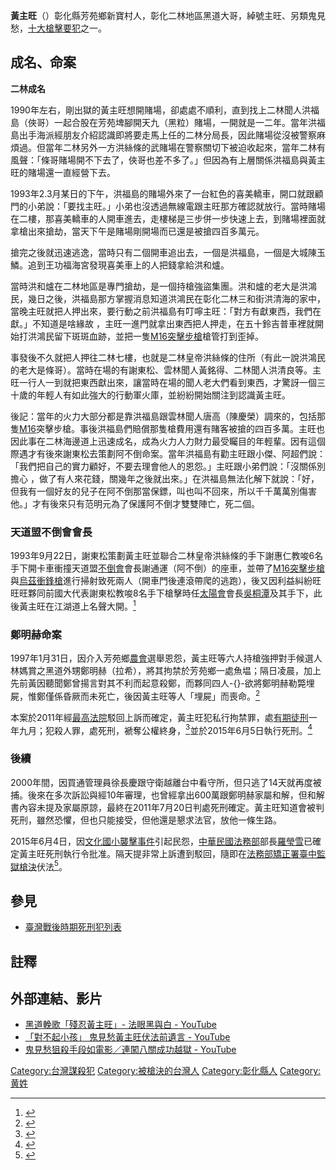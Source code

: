 {{refimprove|time=2019-07-08T14:19:03+00:00}}
{{expand|time=2015-06-21T14:12:53+00:00}}

'''黃主旺'''（{{bd|1958年||2015年|6月5日|catIdx=Huang}}）彰化縣芳苑鄉新寶村人，彰化二林地區黑道大哥，綽號主旺、另類鬼見愁，[[十大槍擊要犯|十大槍擊要犯]]之一。

== 成名、命案 ==
'''二林成名'''

1990年左右，剛出獄的黃主旺想開賭場，卻處處不順利，直到找上二林聞人洪福島（俠哥）一起合股在芳苑埤腳開天九（黑粒）賭場，一開就是一二年。當年洪福島出手海派經朋友介紹認識即將要走馬上任的二林分局長，因此賭場從沒被警察麻煩過。但當年二林另外一方洪絲條的武賭場在警察關切下被迫收起來，當年二林有風聲：「條哥賭場開不下去了，俠哥也差不多了。」但因為有上層關係洪福島與黃主旺的賭場還一直經營下去。

1993年2.3月某日的下午，洪福島的賭場外來了一台紅色的喜美轎車，開口就跟顧門的小弟說：「要找主旺。」小弟也沒透過無線電跟主旺那方確認就放行。當時賭場在二樓，那喜美轎車的人開車進去，走樓梯是三步併一步快速上去，到賭場裡面就拿槍出來搶劫，當天下午是賭場剛開場而已還是被搶四百多萬元。

搶完之後就迅速逃逸，當時只有二個開車追出去，一個是洪福島，一個是大城陳玉鱗。追到王功福海宮發現喜美車上的人把錢拿給洪和爐。

當時洪和爐在二林地區是專門搶劫，是一個持槍強盜集團。洪和爐的老大是洪鴻民，幾日之後，洪福島那方掌握消息知道洪鴻民在彰化二林三和街洪清海的家中，當晚主旺就把人押出來，要行動之前洪福島有叮嚀主旺：「對方有獻東西，我們在獻。」不知道是啥緣故 ，主旺一進門就拿出東西把人押走，在五十鈴吉普車裡就開始打洪鴻民留下斑斑血跡，並把一隻[[M16突擊步槍|M16突擊步槍]]槍管打到歪掉。

事發後不久就把人押往二林七樓，也就是二林皇帝洪絲條的住所（有此一說洪鴻民的老大是條哥）。當時在場的有謝東松、雲林聞人黃銘得、二林聞人洪清良等。主旺一行人一到就把東西獻出來，讓當時在場的聞人老大們看到東西，才驚訝一個三十歲的年輕人有如此強大的行動軍火庫，並紛紛開始關注到認識黃主旺。

後記：當年的火力大部分都是靠洪福島跟雲林聞人唐高（陳慶榮）調來的，包括那隻[[M16突擊步槍|M16]]突擊步槍。事後洪福島們賠償那隻槍費用還有賭客被搶的四百多萬。主旺也因此事在二林海邊道上迅速成名，成為火力人力財力最受矚目的年輕輩。因有這個際遇才有後來謝東松去策劃阿不倒命案。當年洪福島有勸主旺跟小傑、阿超們說：「我們把自己的實力顧好，不要去理會他人的恩怨。」主旺跟小弟們說：「沒關係別擔心 ，做了有人來花錢，關幾年之後就出來。」在洪福島無法化解下就說：「好，但我有一個好友的兒子在阿不倒那當保鏢，叫也叫不回來，所以千千萬萬別傷害他。」才有後來只有范明元為了保護阿不倒才雙雙陣亡，死二個。


===天道盟不倒會會長===
1993年9月22日，謝東松策劃黃主旺並聯合二林皇帝洪絲條的手下謝惠仁教唆6名手下開卡車衝撞天道盟[[不倒會|不倒會]]會長謝通運（阿不倒）的座車，並帶了[[M16突擊步槍|M16突擊步槍]]與[[烏茲衝鋒槍|烏茲衝鋒槍]]進行掃射致死兩人（開車門後連滾帶爬的逃跑），後又因利益糾紛旺旺旺夥同前國大代表謝東松教唆8名手下槍擊時任[[太陽會|太陽會]]會長[[吳桐潭|吳桐潭]]及其手下，此後黃主旺在江湖道上名聲大開。<ref>{{Cite web |url=https://www.youtube.com/watch?v=bzk_x31u-QE |title=黑道輓歌「殘忍黃主旺」- 法眼黑與白 - YouTube |access-date=2016-05-11 |archive-date=2020-03-01 |archive-url=https://web.archive.org/web/20200301000519/https://www.youtube.com/watch?v=bzk_x31u-QE |dead-url=no }}</ref>

=== 鄭明赫命案 ===
1997年1月31日，因介入芳苑鄉[[農會|農會]]選舉恩怨，黃主旺等六人持槍強押對手候選人林媽賞之黑道外甥鄭明赫（拉希），將其拘禁於芳苑鄉一處魚塭；隔日凌晨，加上先前黃因聽聞鄭曾揚言對其不利而起意殺鄭，而夥同四人-{}-欲將鄭明赫勒斃埋屍，惟鄭僅係昏厥而未死亡，後因黃主旺等人「埋屍」而喪命。<ref>{{Cite web |title=臺灣高等法院臺中分院99年度上重更(八)字第26號刑事判決 |publisher=司法院 |date=2011-02-11 |work= |url=https://law.judicial.gov.tw/LAW_MOBILE/FJUD/data.aspx?ty=JD&id=TCHM%2c99%2c上重更(八)%2c26%2c20110211%2c1 | accessdate=2020-02-16 }}</ref>

本案於2011年經[[最高法院_(中華民國)|最高法院]]駁回上訴而確定，黃主旺犯私行拘禁罪，處[[有期徒刑|有期徒刑]]一年九月；犯殺人罪，處死刑，褫奪公權終身，<ref>{{Cite web |title=最高法院100年度台上字第3897號刑事判決 |publisher=司法院 |date=2011-07-20 |work= |url=https://law.judicial.gov.tw/LAW_MOBILE/FJUD/data.aspx?ty=JD&id=TPSM%2c100%2c台上%2c3897%2c20110720 | accessdate=2020-02-16 }}</ref>並於2015年6月5日執行死刑。<ref>{{cite news |author=楊政郡 |last= |first= |date=2015-06-05 |title=黃主旺活埋殺人百般逃死 多活30分鐘仍伏法 |url=https://news.ltn.com.tw/amp/news/society/breakingnews/1340269 |newspaper=[[自由時報|自由時報]] |location= |access-date=2020-02-16 |archive-date=2020-02-16 |archive-url=https://web.archive.org/web/20200216113704/https://news.ltn.com.tw/amp/news/society/breakingnews/1340269 |dead-url=no }}</ref>

=== 後續 ===
2000年間，因買通管理員徐長慶跟守衛越離台中看守所，但只逃了14天就再度被捕。後來在多次訴訟與經10年審理，也曾經拿出600萬跟鄭明赫家屬和解，但和解書內容未提及家屬原諒，最終在2011年7月20日判處死刑確定。黃主旺知道會被判死刑，雖然恐懼，但也只能接受，但他還是懇求法官，放他一條生路。

2015年6月4日，因[[2015年臺北市文化國小襲擊事件|文化國小襲擊事件]]引起民怨，[[中華民國法務部|中華民國法務部]]部長[[羅瑩雪|羅瑩雪]]已確定黃主旺死刑執行令批准。隔天提非常上訴遭到駁回，隨即在[[法務部矯正署臺中監獄|法務部矯正署臺中監獄]][[槍決|槍決]]伏法<ref>{{Cite web |url=http://www.appledaily.com.tw/appledaily/article/headline/20150606/36593073/applesearch/%E5%89%B2%E5%96%89%E9%AD%94%E6%AE%BA%E7%AB%A5%E5%BC%95%E7%88%86%E6%B0%91%E6%86%A4%E7%81%AB%E9%80%9F%E6%A7%8D%E6%B1%BA6%E6%AD%BB%E5%9B%9A |title=割喉魔殺童 引爆民憤 火速槍決6死囚 |access-date=2015-06-21 |archive-date=2016-03-04 |archive-url=https://web.archive.org/web/20160304123213/http://www.appledaily.com.tw/appledaily/article/headline/20150606/36593073/applesearch/%E5%89%B2%E5%96%89%E9%AD%94%E6%AE%BA%E7%AB%A5%E5%BC%95%E7%88%86%E6%B0%91%E6%86%A4%E7%81%AB%E9%80%9F%E6%A7%8D%E6%B1%BA6%E6%AD%BB%E5%9B%9A |dead-url=no }}</ref>。

==參見==
*[[臺灣戰後時期死刑犯列表|臺灣戰後時期死刑犯列表]]

==註釋==
{{reflist}}

== 外部連結、影片 ==
*[https://www.youtube.com/watch?v=bzk_x31u-QE  黑道輓歌「殘忍黃主旺」- 法眼黑與白 - YouTube] {{Wayback|url=https://www.youtube.com/watch?v=bzk_x31u-QE |date=20200301000519 }}
*[https://www.youtube.com/watch?v=2fMZaYuhQVE 「對不起小孩」 鬼見愁黃主旺伏法前遺言 - YouTube] {{Wayback|url=https://www.youtube.com/watch?v=2fMZaYuhQVE |date=20170511205942 }}
*[https://www.youtube.com/watch?v=EZvBUcgqCYw  鬼見愁狙殺手段如電影／連闖八關成功越獄 - YouTube] {{Wayback|url=https://www.youtube.com/watch?v=EZvBUcgqCYw |date=20200914205107 }}

[[Category:台灣謀殺犯|Category:台灣謀殺犯]]
[[Category:被槍決的台灣人|Category:被槍決的台灣人]]
[[Category:彰化縣人|Category:彰化縣人]]
[[Category:黄姓|Category:黄姓]]